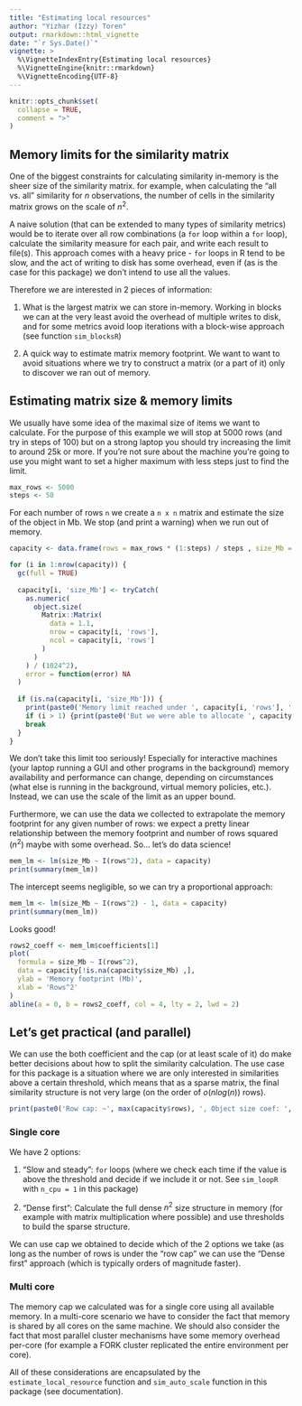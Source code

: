 ```yaml
---
title: "Estimating local resources"
author: "Yizhar (Izzy) Toren"
output: rmarkdown::html_vignette
date: "`r Sys.Date()`"
vignette: >
  %\VignetteIndexEntry{Estimating local resources}
  %\VignetteEngine{knitr::rmarkdown}
  %\VignetteEncoding{UTF-8}
---
```


```r
knitr::opts_chunk$set(
  collapse = TRUE,
  comment = ">"
)
```

## Memory limits for the similarity matrix

One of the biggest constraints for calculating similarity in-memory is the sheer size of the similarity matrix. for example, when calculating the "all vs. all" similarity for $n$ observations, the number of cells in the similarity matrix grows on the scale of $n^2$. 

A naive solution (that can be extended to many types of similarity metrics) would be to iterate over all row combinations (a `for` loop within a `for` loop), calculate the similarity measure for each pair, and write each result to file(s). This approach comes with a heavy price - `for` loops in R tend to be slow, and the act of writing to disk has some overhead, even if (as is the case for this package) we don't intend to use all the values. 

Therefore we are interested in 2 pieces of information: 

1) What is the largest matrix we can store in-memory. Working in blocks we can at the very least  avoid the overhead of multiple writes to disk, and for some metrics avoid loop iterations with a block-wise approach (see function `sim_blocksR`)

2) A quick way to estimate matrix memory footprint. We want to want to avoid situations where we try to construct a matrix (or a part of it) only to discover we ran out of memory. 

## Estimating matrix size & memory limits

We usually have some idea of the maximal size of items we want to calculate. For the purpose of this example we will stop at 5000 rows (and try in steps of 100) but on a strong laptop you should try increasing the limit to around 25k or more. If you're not sure about the machine you're going to use you might want to set a higher maximum with less steps just to find the limit. 

```r
max_rows <- 5000
steps <- 50
```

For each number of rows `n` we create a `n x n` matrix and estimate the size of the object in Mb. We stop (and print a warning) when we run out of memory.

```r
capacity <- data.frame(rows = max_rows * (1:steps) / steps , size_Mb = NA)

for (i in 1:nrow(capacity)) {
  gc(full = TRUE)
  
  capacity[i, 'size_Mb'] <- tryCatch(
    as.numeric(
      object.size(
        Matrix::Matrix(
          data = 1.1, 
          nrow = capacity[i, 'rows'], 
          ncol = capacity[i, 'rows']
        )
      )
    ) / (1024^2),
    error = function(error) NA
  )
  
  if (is.na(capacity[i, 'size_Mb'])) {
    print(paste0('Memory limit reached under ', capacity[i, 'rows'], ' rows^2'))
    if (i > 1) {print(paste0('But we were able to allocate ', capacity[i-1, 'rows'], ' rows^2'))}
    break
  }
}
```

We don't take this limit too seriously! Especially for interactive machines (your laptop running a GUI and other programs in the background) memory availability and performance can change, depending on circumstances (what else is running in the background, virtual memory policies, etc.). Instead, we can use the scale of the limit as an upper bound. 

Furthermore, we can use the data we collected to extrapolate the memory footprint for any given number of rows: we expect a pretty linear relationship between the memory footprint and number of rows squared ($n^2$) maybe with some overhead. So... let's do data science!

```r
mem_lm <- lm(size_Mb ~ I(rows^2), data = capacity)
print(summary(mem_lm))
```

The intercept seems negligible, so we can try a proportional approach: 

```r
mem_lm <- lm(size_Mb ~ I(rows^2) - 1, data = capacity)
print(summary(mem_lm))
```

Looks good! 

```r
rows2_coeff <- mem_lm$coefficients[1]
plot(
  formula = size_Mb ~ I(rows^2), 
  data = capacity[!is.na(capacity$size_Mb) ,], 
  ylab = 'Memory footprint (Mb)',
  xlab = 'Rows^2'
)
abline(a = 0, b = rows2_coeff, col = 4, lty = 2, lwd = 2)
```

## Let's get practical (and parallel)

We can use the both coefficient and the cap (or at least scale of it) do make better decisions about how to split the similarity calculation. The use case for this package is a situation where we are only interested in similarities above a certain threshold, which means that as a sparse matrix, the final similarity structure is not very large (on the order of $o(n log(n))$ rows).

```r
print(paste0('Row cap: ~', max(capacity$rows), ', Object size coef: ', rows2_coeff))
```

### Single core 

We have 2 options: 

1. "Slow and steady": `for` loops (where we check each time if the value is above the threshold and decide if we include it or not. See `sim_loopR` with `n_cpu = 1` in this package)

2. "Dense first": Calculate the full dense $n^2$ size structure in memory (for example with matrix multiplication where possible) and use thresholds to build the sparse structure. 

We can use cap we obtained to decide which of the 2 options we take (as long as the number of rows is under the "row cap" we can use the "Dense first" approach (which is typically orders of magnitude faster).

### Multi core 

The memory cap we calculated was for a single core using all available memory. In a multi-core scenario we have to consider the fact that memory is shared by all cores on the same machine. We should also consider the fact that most parallel cluster mechanisms have some memory overhead per-core (for example a FORK cluster replicated the entire environment per core).

All of these considerations are encapsulated by the `estimate_local_resource` function and `sim_auto_scale` function in this package (see documentation).



